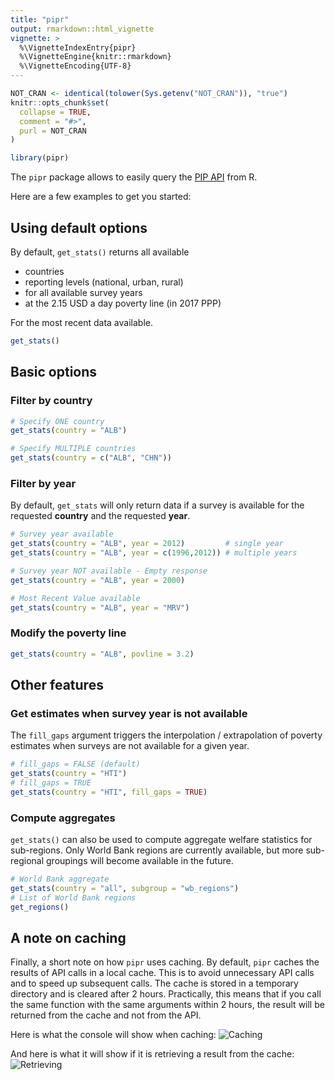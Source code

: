 ```yaml
---
title: "pipr"
output: rmarkdown::html_vignette
vignette: >
  %\VignetteIndexEntry{pipr}
  %\VignetteEngine{knitr::rmarkdown}
  %\VignetteEncoding{UTF-8}
---
```


```r
NOT_CRAN <- identical(tolower(Sys.getenv("NOT_CRAN")), "true")
knitr::opts_chunk$set(
  collapse = TRUE,
  comment = "#>",
  purl = NOT_CRAN
)
```

```r
library(pipr)
```

The `pipr` package allows to easily query the [PIP API](https://pip.worldbank.org/api) from R.

Here are a few examples to get you started:

## Using default options

By default, `get_stats()` returns all available  

- countries  
- reporting levels (national, urban, rural)  
- for all available survey years  
- at the 2.15 USD a day poverty line (in 2017 PPP)  

For the most recent data available.

```r
get_stats()
```

## Basic options

### Filter by country

```r
# Specify ONE country
get_stats(country = "ALB")

# Specify MULTIPLE countries
get_stats(country = c("ALB", "CHN"))
```

### Filter by year

By default, `get_stats` will only return data if a survey is available for the requested __country__ and the requested __year__.

```r
# Survey year available
get_stats(country = "ALB", year = 2012)         # single year
get_stats(country = "ALB", year = c(1996,2012)) # multiple years

# Survey year NOT available - Empty response
get_stats(country = "ALB", year = 2000)

# Most Recent Value available
get_stats(country = "ALB", year = "MRV")

```

### Modify the poverty line
```r
get_stats(country = "ALB", povline = 3.2)
```

## Other features

### Get estimates when survey year is not available

The `fill_gaps` argument triggers the interpolation / extrapolation of poverty 
estimates when surveys are not available for a given year.

```r
# fill_gaps = FALSE (default)
get_stats(country = "HTI")
# fill_gaps = TRUE
get_stats(country = "HTI", fill_gaps = TRUE)
```

### Compute aggregates

`get_stats()` can also be used to compute aggregate welfare statistics for sub-regions.
Only World Bank regions are currently available, but more sub-regional groupings
will become available in the future.

```r
# World Bank aggregate
get_stats(country = "all", subgroup = "wb_regions")
# List of World Bank regions
get_regions()
```

## A note on caching
Finally, a short note on how `pipr` uses caching. By default, `pipr` caches the results of API calls in a local cache. This is to avoid unnecessary API calls and to speed up subsequent calls. The cache is stored in a temporary directory and is cleared after 2 hours. Practically, this means that if you call the same function with the same arguments within 2 hours, the result will be returned from the cache and not from the API.

Here is what the console will show when caching:
![Caching](images/caching_01.png)

And here is what it will show if it is retrieving a result from the cache:
![Retrieving](images/caching_02.png)


